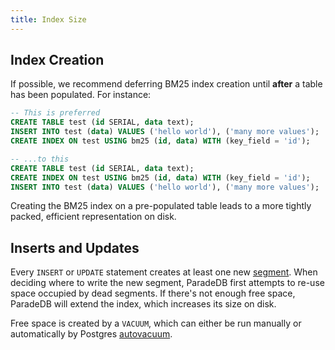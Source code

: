 ```yaml
---
title: Index Size
---
```


## Index Creation

If possible, we recommend deferring BM25 index creation until **after** a table has been populated. For instance:

```sql
-- This is preferred
CREATE TABLE test (id SERIAL, data text);
INSERT INTO test (data) VALUES ('hello world'), ('many more values');
CREATE INDEX ON test USING bm25 (id, data) WITH (key_field = 'id');

-- ...to this
CREATE TABLE test (id SERIAL, data text);
CREATE INDEX ON test USING bm25 (id, data) WITH (key_field = 'id');
INSERT INTO test (data) VALUES ('hello world'), ('many more values');
```

Creating the BM25 index on a pre-populated table leads to a more tightly packed, efficient representation on disk.

## Inserts and Updates

Every `INSERT` or `UPDATE` statement creates at least one new [segment](/documentation/concepts/index#segment). When deciding where to write the new segment,
ParadeDB first attempts to re-use space occupied by dead segments. If there's not enough free space, ParadeDB will extend the index, which increases its size on disk.

Free space is created by a `VACUUM`, which can either be run manually or automatically by Postgres [autovacuum](https://www.postgresql.org/docs/current/runtime-config-autovacuum.html).
